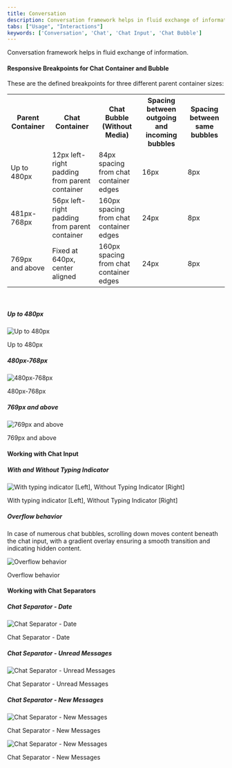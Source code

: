 ```yaml
---
title: Conversation
description: Conversation framework helps in fluid exchange of information.
tabs: ["Usage", "Interactions"]
keywords: ['Conversation', 'Chat', 'Chat Input', 'Chat Bubble']
---
```


Conversation framework helps in fluid exchange of information.

#### Responsive Breakpoints for Chat Container and Bubble

These are the defined breakpoints for three different parent container sizes:

<table style={{width: "100%"}}>
  <tbody>
    <tr>
      <th style={{width:"20%",  textAlign: "left"}}>Parent Container</th>
      <th style={{width:"20%",  textAlign: "left"}}>Chat Container</th>
      <th style={{width:"20%",  textAlign: "left"}}>Chat Bubble <br/> (Without Media)</th>
      <th style={{width:"20%",  textAlign: "left"}}>Spacing between outgoing and incoming bubbles</th>
      <th style={{width:"20%",  textAlign: "left"}}>Spacing between same bubbles</th>
    </tr>
    <tr style={{verticalAlign: "top"}}>
      <td>Up to 480px</td>
      <td>12px left- right padding from parent container</td>
      <td>84px spacing from chat container edges</td>
      <td>16px</td>
      <td>8px</td>
    </tr>
    <tr style={{verticalAlign: "top"}}>
      <td>481px-768px</td>
      <td>56px left-right padding from parent container</td>
      <td>160px spacing from chat container edges</td>
      <td>24px</td>
      <td>8px</td>
    </tr>
    <tr style={{verticalAlign: "top"}}>
      <td>769px and above</td>
      <td>Fixed at 640px, center aligned</td>
      <td>160px spacing from chat container edges</td>
      <td>24px</td>
      <td>8px</td>
    </tr>
  </tbody>
</table>

<br />

##### Up to 480px

![Up to 480px](./images/upto-480px.png)
<Caption>Up to 480px</Caption>

##### 480px-768px

![480px-768px](./images/upto-768px.png)
<Caption>480px-768px</Caption>

##### 769px and above

![769px and above](./images/above-768px.png)
<Caption>769px and above</Caption>

#### Working with Chat Input

##### With and Without Typing Indicator

![With typing indicator [Left], Without Typing Indicator [Right]](./images/typing-indicator.png)
<Caption>With typing indicator [Left], Without Typing Indicator [Right]</Caption>

##### Overflow behavior

In case of numerous chat bubbles, scrolling down moves content beneath the chat input, with a gradient overlay ensuring a smooth transition and indicating hidden content.

![Overflow behavior](./images/overflow-behavior.png)
<Caption>Overflow behavior</Caption>

#### Working with Chat Separators

##### Chat Separator - Date

![Chat Separator - Date](./images/date.png)
<Caption>Chat Separator - Date</Caption>

##### Chat Separator - Unread Messages

![Chat Separator - Unread Messages](./images/unread-msg.png)
<Caption>Chat Separator - Unread Messages</Caption>

##### Chat Separator - New Messages

![Chat Separator - New Messages](./images/new-msg.png)
<Caption>Chat Separator - New Messages</Caption>

![Chat Separator - New Messages](./images/new-msg-2.png)
<Caption>Chat Separator - New Messages</Caption>

